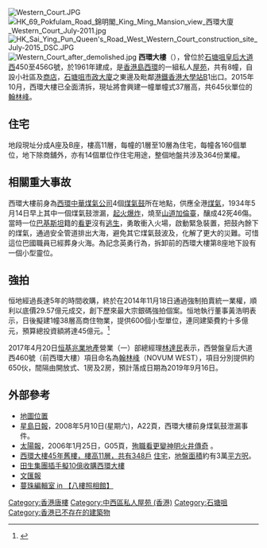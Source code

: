 [[File:Western_Court.JPG|thumb]]
[[File:HK_69_Pokfulam_Road_錦明閣_King_Ming_Mansion_view_西環大廈_Western_Court_July-2011.jpg|thumb]]
[[File:HK_Sai_Ying_Pun_Queen's_Road_West_Western_Court_construction_site_July-2015_DSC.JPG|thumb]]
[[File:Western_Court_after_demolished.jpg|thumb]]
'''西環大樓'''（{{lang-en|'''Western Court'''}}），曾位於[[石塘咀|石塘咀]][[皇后大道西|皇后大道西]]450至456G號，於1961年建成，是[[香港島|香港島]][[西環|西環]]的一組私人[[屋苑|屋苑]]，共有8幢，自設小社區及[[商店|商店]]，[[石塘咀市政大廈|石塘咀市政大廈]]之東邊及毗鄰[[港鐵|港鐵]][[香港大學站|香港大學站]]B1出口。2015年10月，西環大樓已全面清拆，現址將會興建一幢單幢式37層高，共645伙單位的[[翰林峰|翰林峰]]。

== 住宅 ==
地段現址分成A座及B座，樓高11層，每幢的1層至10層為住宅，每幢各160個單位，地下除商舖外，亦有14個單位作住宅用途，整個地盤共涉及364份業權。

==相關重大事故==
{{main|西環煤氣鼓爆炸案}}
西環大樓前身為[[西環|西環]][[中華煤氣公司|中華煤氣公司]]4個[[煤氣鼓|煤氣鼓]]所在地點，供應全港[[煤氣|煤氣]]，1934年5月14日早上其中一個煤氣鼓泄漏，[[西環煤氣鼓爆炸案|起火爆炸]]，燒至[[山道|山道]][[加倫臺|加倫臺]]，釀成42死46傷。當時一位[[巴基斯坦|巴基斯坦]]籍的[[保安員|看更]]沒有[[走火警|逃生]]，勇敢衝入火場，啟動緊急裝置，把鼓內餘下的煤氣，通過安全管道排出大海，避免其它煤氣鼓波及，化解了更大的災難。可惜這位巴國職員已經葬身火海。為記念英勇行為，拆卸前的西環大樓第8座地下設有一個小型靈位。

== 強拍 ==
恒地經過長達5年的時間收購，終於在2014年11月18日通過強制拍賣統一業權，順利以底價29.57億元成交，創下歷來最大宗銀碼強拍個案。恒地執行董事黃浩明表示，日後擬建1幢38層高商住物業，提供600個小型單位，連同建築費約十多億元，預算總投資額將達45億元。<ref>{{Cite web |url=http://paper.wenweipo.com/2014/11/19/FI1411190007.htm |title=恒地45億重建西環大樓 一口價統一業權 29.5億史上最貴 香港文匯報 2014年11月19日 |access-date=2015年4月6日 |archive-date=2016年3月4日 |archive-url=https://web.archive.org/web/20160304061535/http://paper.wenweipo.com/2014/11/19/FI1411190007.htm |dead-url=no }}</ref>

2017年4月20日[[恒基兆業地產|恒基兆業地產]]營業（一）部總經理[[林達民|林達民]]表示，西營盤皇后大道西460號（前西環大樓）項目命名為[[翰林峰|翰林峰]]（NOVUM WEST），項目分別提供約650伙，間隔由開放式、1房及2房，預計落成日期為2019年9月16日。

== 外部參考 ==
{{Commonscat|Western Court}}
* [http://www.centamap.com/gc/centamaplocation.aspx?x=832098&y=816305&sx=832098.2078&sy=816305.24769&z=1&lg=b5 地圖位置]
* [[星島日報|星島日報]]，2008年5月10日(星期六)，A22頁，西環大樓前身煤氣鼓泄漏事件。
* [[太陽報|太陽報]]，2006年1月25日，G05頁，[http://the-sun.on.cc/channels/adult/20060125/20060124220931_0000.html  殉職看更變神明火井傳奇] {{Wayback|url=http://the-sun.on.cc/channels/adult/20060125/20060124220931_0000.html |date=20161001153450 }}。
* [http://www.mpfinance.com/htm/Finance/20080508/News/la_lam1.htm 西環大樓45年舊樓，樓高11層，共有348戶] {{Wayback|url=http://www.mpfinance.com/htm/Finance/20080508/News/la_lam1.htm |date=20160304135424 }}[[住宅|住宅]]，[[地盤面積|地盤面積]]約有3萬[[平方呎|平方呎]]。
* [[田生集團|田生集團]][http://news.sina.com.hk/cgi-bin/nw/show.cgi/84/1/1/891543/1.html 插手擬10億收購西環大樓]{{Dead link|date=2019年11月 |bot=InternetArchiveBot |fix-attempted=yes }}
* [http://paper.wenweipo.com/2008/05/08/ME0805080001.htm 文匯報]
*[https://web.archive.org/web/20160304202906/http://manjuhk.com/2015/10/18/westerncourt/  蔓珠編輯室 in 【八樓照相館】]

[[Category:香港唐樓|Category:香港唐樓]]
[[Category:中西區私人屋苑_(香港)|Category:中西區私人屋苑 (香港)]]
[[Category:石塘咀|Category:石塘咀]]
[[Category:香港已不存在的建築物|Category:香港已不存在的建築物]]
